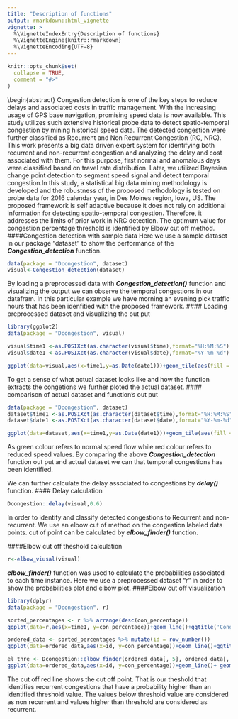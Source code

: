 ```yaml
---
title: "Description of functions"
output: rmarkdown::html_vignette
vignette: >
  %\VignetteIndexEntry{Description of functions}
  %\VignetteEngine{knitr::rmarkdown}
  %\VignetteEncoding{UTF-8}
---
```


```r
knitr::opts_chunk$set(
  collapse = TRUE,
  comment = "#>"
)
```
\begin{abstract}
Congestion detection is one of the key steps to reduce delays and associated costs in traffic management. With the increasing usage of GPS base navigation, promising speed data is now available. This study utilizes such extensive historical probe data to detect spatio-temporal congestion by mining historical speed data. The detected congestion were further classified as Recurrent and Non Recurrent Congestion (RC, NRC). This work presents a big data driven expert system for identifying both recurrent and non-recurrent congestion and analyzing the delay and cost associated with them. For this purpose, first normal and anomalous days were classified based on travel rate distribution. Later, we utilized Bayesian change point detection to segment speed signal and detect temporal congestion.In this study, a statistical big data mining methodology is developed and the robustness of the proposed methodology is tested on probe data for 2016 calendar year, in Des Moines region, Iowa, US. The proposed framework is self adaptive because it does not rely on additional information for detecting spatio-temporal congestion. Therefore, it addresses the limits of prior work in NRC detection. The optimum value for congestion percentage threshold is identified by Elbow cut off method.
####Congestion detection with sample data 
Here we use a sample dataset in our package "dataset" to show the performance of the ***Congestion_detection*** function.
```r
data(package = "Dcongestion", dataset)
visual<-Congestion_detection(dataset)
```

By loading a preprocessed data with ***Congestion_detection()*** function and visualizing the output we can observe the temporal congestions in our datafram. In this particular example we have morning an evening pick traffic hours that has been idenfitied with the proposed framework.
#### Loading preprocessed dataset and visualizing the out put
```r

library(ggplot2)
data(package = "Dcongestion", visual)

visual$time1 <-as.POSIXct(as.character(visual$time),format="%H:%M:%S")
visual$date1 <-as.POSIXct(as.character(visual$date),format="%Y-%m-%d")

ggplot(data=visual,aes(x=time1,y=as.Date(date1)))+geom_tile(aes(fill = visual))+scale_fill_gradient(low="red",high="green",na.value="white")+ theme_bw()+ylab("")+ theme(panel.grid = element_blank() )
```

To get a sense of what actual dataset looks like and how the function extracts the congetions we further ploted the actual dataset.
#### comparison of actual dataset and function's out put 
```r
data(package = "Dcongestion", dataset)
dataset$time1 <-as.POSIXct(as.character(dataset$time),format="%H:%M:%S")
dataset$date1 <-as.POSIXct(as.character(dataset$date),format="%Y-%m-%d")

ggplot(data=dataset,aes(x=time1,y=as.Date(date1)))+geom_tile(aes(fill = Speed))+scale_fill_gradient(low="red",high="green",na.value="white")+ theme_bw()+ylab("")+ theme(panel.grid = element_blank() )
```

As green colour refers to normal speed flow while red colour refers to reduced speed values. By comparing the above ***Congestion_detection*** function out put and actual dataset we can that temporal congestions has been identified.

We can further calculate the delay associated to congestions by ***delay()***  function.
#### Delay calculation
```r
Dcongestion::delay(visual,0.6)
```
In order to identify and classify detected congestions to Recurrent and non-recurrent. We use an elbow cut of method on the congestion labeled data points. cut of point can be calculated by ***elbow_finder()***  function.

####Elbow cut off theshold calculation
```r

r<-elbow_viusal(visual)
```
***elbow_finder()***  function was used to calculate the probabilities associated to each time instance.
Here we use a preprocessed dataset "r" in order to show the probabilities plot and elbow plot. 
####Elbow cut off visualization
```r
library(dplyr)
data(package = "Dcongestion", r)

sorted_percentages <- r %>% arrange(desc(con_percentage))
ggplot(data=r,aes(x=time1, y=con_percentage))+geom_line()+ggtitle('Congestion probabilities')

ordered_data <- sorted_percentages %>% mutate(id = row_number())
ggplot(data=ordered_data,aes(x=id, y=con_percentage))+geom_line()+ggtitle('Elbow plot of pribabilities')

el_thre <- Dcongestion::elbow_finder(ordered_data[, 5], ordered_data[, 1])
ggplot(data=ordered_data,aes(x=id, y=con_percentage))+geom_line()+ geom_hline(yintercept=el_thre[2], linetype="dashed", color = "red", size=2)+ggtitle('Elbow plot of pribabilities and cut off point')

```
The cut off red line shows the cut off point. That is our theshold that identifies recurrent congestions that have a probability higher than an identified threshold value. The values below threshold value are considered as non recurrent and values higher than threshold are considered as recurrent.
